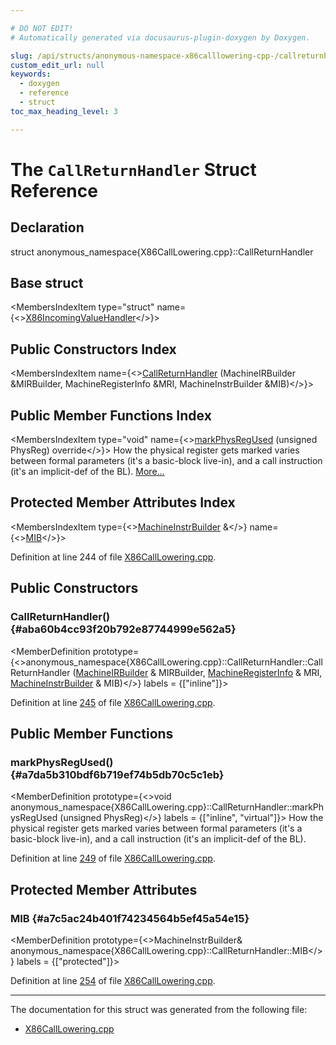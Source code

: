 ```yaml
---

# DO NOT EDIT!
# Automatically generated via docusaurus-plugin-doxygen by Doxygen.

slug: /api/structs/anonymous-namespace-x86calllowering-cpp-/callreturnhandler
custom_edit_url: null
keywords:
  - doxygen
  - reference
  - struct
toc_max_heading_level: 3

---
```





# The `CallReturnHandler` Struct Reference

<DoxygenPage pluginConfig={pluginConfig}>



## Declaration

<CodeBlock>struct anonymous_namespace{X86CallLowering.cpp}::CallReturnHandler</CodeBlock>

## Base struct

<MembersIndex>

<MembersIndexItem
  type="struct"
  name={<><a href="/docs/api/structs/anonymous-namespace-x86calllowering-cpp-/x86incomingvaluehandler">X86IncomingValueHandler</a></>}>
</MembersIndexItem>

</MembersIndex>

## Public Constructors Index

<MembersIndex>

<MembersIndexItem
  name={<><a href="#aba60b4cc93f20b792e87744999e562a5">CallReturnHandler</a> (MachineIRBuilder &amp;MIRBuilder, MachineRegisterInfo &amp;MRI, MachineInstrBuilder &amp;MIB)</>}>
</MembersIndexItem>

</MembersIndex>

## Public Member Functions Index

<MembersIndex>

<MembersIndexItem
  type="void"
  name={<><a href="#a7da5b310bdf6b719ef74b5db70c5c1eb">markPhysRegUsed</a> (unsigned PhysReg) override</>}>
How the physical register gets marked varies between formal parameters (it&#39;s a basic-block live-in), and a call instruction (it&#39;s an implicit-def of the BL). <a href="#a7da5b310bdf6b719ef74b5db70c5c1eb">More...</a>
</MembersIndexItem>

</MembersIndex>

## Protected Member Attributes Index

<MembersIndex>

<MembersIndexItem
  type={<><a href="/docs/api/classes/llvm/machineinstrbuilder">MachineInstrBuilder</a> &amp;</>}
  name={<><a href="#a7c5ac24b401f74234564b5ef45a54e15">MIB</a></>}>
</MembersIndexItem>

</MembersIndex>


Definition at line 244 of file <a href="/docs/api/files/lib/lib/target/lib/target/x86/lib/target/x86/gisel/x86calllowering-cpp">X86CallLowering.cpp</a>.

<SectionDefinition>

## Public Constructors

### CallReturnHandler() {#aba60b4cc93f20b792e87744999e562a5}

<MemberDefinition
  prototype={<>anonymous&#95;namespace&#123;X86CallLowering.cpp&#125;::CallReturnHandler::CallReturnHandler (<a href="/docs/api/classes/llvm/machineirbuilder">MachineIRBuilder</a> &amp; MIRBuilder, <a href="/docs/api/classes/llvm/machineregisterinfo">MachineRegisterInfo</a> &amp; MRI, <a href="/docs/api/classes/llvm/machineinstrbuilder">MachineInstrBuilder</a> &amp; MIB)</>}
  labels = {["inline"]}>

Definition at line <a href="/docs/api/files/lib/lib/target/lib/target/x86/lib/target/x86/gisel/x86calllowering-cpp/#l00245">245</a> of file <a href="/docs/api/files/lib/lib/target/lib/target/x86/lib/target/x86/gisel/x86calllowering-cpp">X86CallLowering.cpp</a>.
</MemberDefinition>

</SectionDefinition>

<SectionDefinition>

## Public Member Functions

### markPhysRegUsed() {#a7da5b310bdf6b719ef74b5db70c5c1eb}

<MemberDefinition
  prototype={<>void anonymous&#95;namespace&#123;X86CallLowering.cpp&#125;::CallReturnHandler::markPhysRegUsed (unsigned PhysReg)</>}
  labels = {["inline", "virtual"]}>
How the physical register gets marked varies between formal parameters (it&#39;s a basic-block live-in), and a call instruction (it&#39;s an implicit-def of the BL).

Definition at line <a href="/docs/api/files/lib/lib/target/lib/target/x86/lib/target/x86/gisel/x86calllowering-cpp/#l00249">249</a> of file <a href="/docs/api/files/lib/lib/target/lib/target/x86/lib/target/x86/gisel/x86calllowering-cpp">X86CallLowering.cpp</a>.
</MemberDefinition>

</SectionDefinition>

<SectionDefinition>

## Protected Member Attributes

### MIB {#a7c5ac24b401f74234564b5ef45a54e15}

<MemberDefinition
  prototype={<>MachineInstrBuilder&amp; anonymous&#95;namespace&#123;X86CallLowering.cpp&#125;::CallReturnHandler::MIB</>}
  labels = {["protected"]}>

Definition at line <a href="/docs/api/files/lib/lib/target/lib/target/x86/lib/target/x86/gisel/x86calllowering-cpp/#l00254">254</a> of file <a href="/docs/api/files/lib/lib/target/lib/target/x86/lib/target/x86/gisel/x86calllowering-cpp">X86CallLowering.cpp</a>.
</MemberDefinition>

</SectionDefinition>

<hr/>

The documentation for this struct was generated from the following file:

<ul>
<li><a href="/docs/api/files/lib/lib/target/lib/target/x86/lib/target/x86/gisel/x86calllowering-cpp">X86CallLowering.cpp</a></li>
</ul>

</DoxygenPage>
